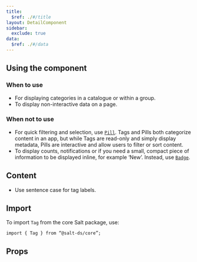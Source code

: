 ```yaml
---
title:
  $ref: ./#/title
layout: DetailComponent
sidebar:
  exclude: true
data:
  $ref: ./#/data
---
```


## Using the component

### When to use

- For displaying categories in a catalogue or within a group.
- To display non-interactive data on a page.

### When not to use

- For quick filtering and selection, use [`Pill`](/salt/components/pill). Tags and Pills both categorize content in an app, but while Tags are read-only and simply display metadata, Pills are interactive and allow users to filter or sort content.
- To display counts, notifications or if you need a small, compact piece of information to be displayed inline, for example ‘New’. Instead, use [`Badge`](/salt/components/badge).

## Content

- Use sentence case for tag labels.

## Import

To import `Tag` from the core Salt package, use:

```
import { Tag } from “@salt-ds/core”;
```

## Props

<PropsTable componentName="Tag" packageName="core" />

